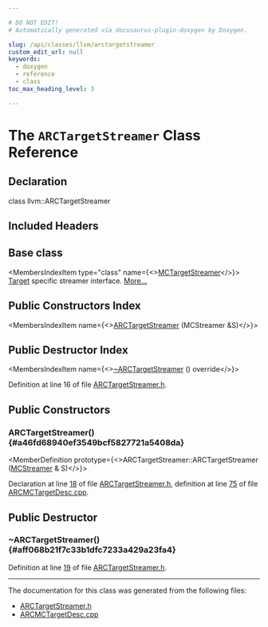```yaml
---

# DO NOT EDIT!
# Automatically generated via docusaurus-plugin-doxygen by Doxygen.

slug: /api/classes/llvm/arctargetstreamer
custom_edit_url: null
keywords:
  - doxygen
  - reference
  - class
toc_max_heading_level: 3

---
```





# The `ARCTargetStreamer` Class Reference

<DoxygenPage pluginConfig={pluginConfig}>



## Declaration

<CodeBlock>class llvm::ARCTargetStreamer</CodeBlock>

## Included Headers

<IncludesList>
<IncludesListItem
  filePath="Target/ARC/ARCTargetStreamer.h"
  permalink="/docs/api/files/lib/lib/target/lib/target/arc/arctargetstreamer-h"
  isLocal="true" />
</IncludesList>

## Base class

<MembersIndex>

<MembersIndexItem
  type="class"
  name={<><a href="/docs/api/classes/llvm/mctargetstreamer">MCTargetStreamer</a></>}>
<a href="/docs/api/classes/llvm/target">Target</a> specific streamer interface. <a href="/docs/api/classes/llvm/mctargetstreamer/#details">More...</a>
</MembersIndexItem>

</MembersIndex>

## Public Constructors Index

<MembersIndex>

<MembersIndexItem
  name={<><a href="#a46fd68940ef3549bcf5827721a5408da">ARCTargetStreamer</a> (MCStreamer &amp;S)</>}>
</MembersIndexItem>

</MembersIndex>

## Public Destructor Index

<MembersIndex>

<MembersIndexItem
  name={<><a href="#aff068b21f7c33b1dfc7233a429a23fa4">~ARCTargetStreamer</a> () override</>}>
</MembersIndexItem>

</MembersIndex>


Definition at line 16 of file <a href="/docs/api/files/lib/lib/target/lib/target/arc/arctargetstreamer-h">ARCTargetStreamer.h</a>.

<SectionDefinition>

## Public Constructors

### ARCTargetStreamer() {#a46fd68940ef3549bcf5827721a5408da}

<MemberDefinition
  prototype={<>ARCTargetStreamer::ARCTargetStreamer (<a href="/docs/api/classes/llvm/mcstreamer">MCStreamer</a> &amp; S)</>}>

Declaration at line <a href="/docs/api/files/lib/lib/target/lib/target/arc/arctargetstreamer-h/#l00018">18</a> of file <a href="/docs/api/files/lib/lib/target/lib/target/arc/arctargetstreamer-h">ARCTargetStreamer.h</a>, definition at line <a href="/docs/api/files/lib/lib/target/lib/target/arc/lib/target/arc/mctargetdesc/arcmctargetdesc-cpp/#l00075">75</a> of file <a href="/docs/api/files/lib/lib/target/lib/target/arc/lib/target/arc/mctargetdesc/arcmctargetdesc-cpp">ARCMCTargetDesc.cpp</a>.
</MemberDefinition>

</SectionDefinition>

<SectionDefinition>

## Public Destructor

### ~ARCTargetStreamer() {#aff068b21f7c33b1dfc7233a429a23fa4}

<MemberDefinition
  prototype="ARCTargetStreamer::~ARCTargetStreamer ()">

Definition at line <a href="/docs/api/files/lib/lib/target/lib/target/arc/arctargetstreamer-h/#l00019">19</a> of file <a href="/docs/api/files/lib/lib/target/lib/target/arc/arctargetstreamer-h">ARCTargetStreamer.h</a>.
</MemberDefinition>

</SectionDefinition>

<hr/>

The documentation for this class was generated from the following files:

<ul>
<li><a href="/docs/api/files/lib/lib/target/lib/target/arc/arctargetstreamer-h">ARCTargetStreamer.h</a></li>
<li><a href="/docs/api/files/lib/lib/target/lib/target/arc/lib/target/arc/mctargetdesc/arcmctargetdesc-cpp">ARCMCTargetDesc.cpp</a></li>
</ul>

</DoxygenPage>
